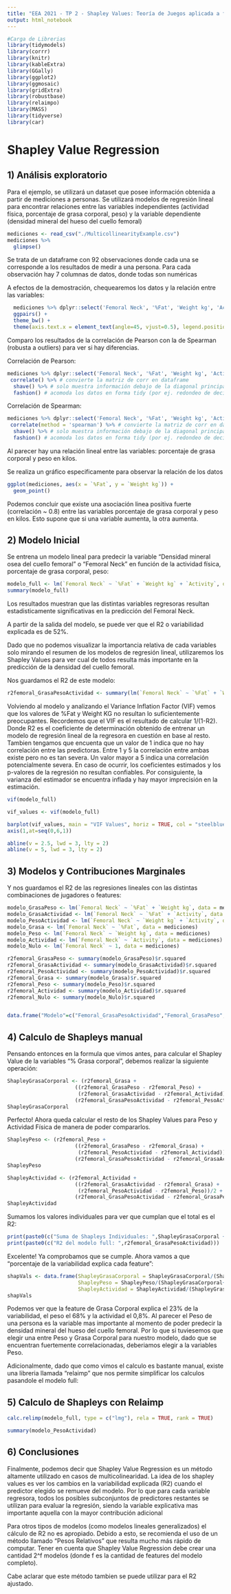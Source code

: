 ---
title: "EEA 2021 - TP 2 - Shapley Values: Teoría de Juegos aplicada a features"
output: html_notebook
---

```{r include = FALSE}
#Carga de Librerias
library(tidymodels)
library(corrr)
library(knitr)
library(kableExtra)
library(GGally)
library(ggplot2)
library(ggmosaic)
library(gridExtra)
library(robustbase)
library(relaimpo)
library(MASS)
library(tidyverse)
library(car)
```

# Shapley Value Regression

## 1) Análisis exploratorio

Para el ejemplo, se utilizará un dataset que posee información obtenida a partir de mediciones a personas. Se utilizará modelos de regresión lineal para encontrar relaciones entre las variables independientes (actividad física, porcentaje de grasa corporal, peso) y la variable dependiente (densidad mineral del hueso del cuello femoral)

```{r message=FALSE}
mediciones <- read_csv("./MulticollinearityExample.csv")
mediciones %>%
  glimpse()
```

Se trata de un dataframe con 92 observaciones donde cada una se corresponde a los resultados de medir a una persona. Para cada observación hay 7 columnas de datos, donde todas son numéricas

A efectos de la demostración, chequearemos los datos y la relación entre las variables:


```{r message=FALSE}
  mediciones %>% dplyr::select('Femoral Neck', '%Fat', 'Weight kg', 'Activity',) %>%
  ggpairs() + 
  theme_bw() +
  theme(axis.text.x = element_text(angle=45, vjust=0.5), legend.position = "bottom")
```

Comparo los resultados de la correlación de Pearson con la de Spearman (robusta a outliers) para ver si hay diferencias. 

Correlación de Pearson:

```{r}
mediciones %>% dplyr::select('Femoral Neck', '%Fat', 'Weight kg', 'Activity',) %>%
 correlate() %>% # convierte la matriz de corr en dataframe
  shave() %>% # solo muestra información debajo de la diagonal principal
  fashion() # acomoda los datos en forma tidy (por ej. redondeo de decimales)
```

Correlación de Spearman:

```{r}
mediciones %>% dplyr::select('Femoral Neck', '%Fat', 'Weight kg', 'Activity',) %>%
 correlate(method = 'spearman') %>% # convierte la matriz de corr en dataframe
  shave() %>% # solo muestra información debajo de la diagonal principal
  fashion() # acomoda los datos en forma tidy (por ej. redondeo de decimales)
```
 
 Al parecer hay una relación lineal entre las variables: porcentaje de grasa corporal y peso en kilos.
 
 Se realiza un gráfico especificamente para observar la relación de los datos
 
```{r}
ggplot(mediciones, aes(x = `%Fat`, y = `Weight kg`)) + 
  geom_point()
```

Podemos concluir que existe una asociación linea positiva fuerte (correlación ~ 0.8) entre las variables porcentaje de grasa corporal y peso en kilos. Esto supone que si una variable aumenta, la otra aumenta.

## 2) Modelo Inicial

Se entrena un modelo lineal para predecir la variable "Densidad mineral osea del cuello femoral" o "Femoral Neck" en función de la actividad física, porcentaje de grasa corporal, peso:

```{r}
modelo_full <- lm(`Femoral Neck` ~ `%Fat` + `Weight kg` + `Activity`, data = mediciones)
summary(modelo_full)
```

Los resultados muestran que las distintas variables regresoras resultan estadisticamente significativas en la predicción del Femoral Neck.

A partir de la salida del modelo, se puede ver que el R2 o variabilidad explicada es de 52%.

Dado que no podemos visualizar la importancia relativa de cada variables solo mirando el resumen de los modelos de regresión lineal, utilizaremos los Shapley Values para ver cual de todos resulta más importante en la predicción de la densidad del cuello femoral.

Nos guardamos el R2 de este modelo:

```{r}
r2femoral_GrasaPesoActividad <- summary(lm(`Femoral Neck` ~ `%Fat` + `Weight kg` + `Activity`, data = mediciones))$r.squared
```


Volviendo al modelo y analizando el Variance Inflation Factor (VIF) vemos que los valores de %Fat y Weight KG no resultan lo suficientemente preocupantes.
Recordemos que el VIF es el resultado de calcular 1/(1-R2). Donde R2 es el coeficiente de determinación obtenido de entrenar un modelo de regresión lineal de la regresora en cuestión en base al resto.
Tambien tengamos que encuenta que un valor de 1 indica que no hay correlación entre las predictoras.
Entre 1 y 5 la correlación entre ambas existe pero no es tan severa.
Un valor mayor a 5 indica una correlación potencialmente severa. En caso de ocurrir, los coeficientes estimados y los p-valores de la regresión no resultan confiables.
Por consiguiente, la varianza del estimador se encuentra inflada y hay mayor imprecisión en la estimación.

```{r}
vif(modelo_full)
```
```{r}
vif_values <- vif(modelo_full)

barplot(vif_values, main = "VIF Values", horiz = TRUE, col = "steelblue", axes=FALSE, xlim=c(0,6))
axis(1,at=seq(0,6,1))

abline(v = 2.5, lwd = 3, lty = 2)
abline(v = 5, lwd = 3, lty = 2)
```


## 3) Modelos y Contribuciones Marginales

Y nos guardamos el R2 de las regresiones lineales con las distintas combinaciones de jugadores o features:

```{r}
modelo_GrasaPeso <- lm(`Femoral Neck` ~ `%Fat` + `Weight kg`, data = mediciones)
modelo_GrasaActividad <- lm(`Femoral Neck` ~ `%Fat` + `Activity`, data = mediciones)
modelo_PesoActividad <- lm(`Femoral Neck` ~ `Weight kg` + `Activity`, data = mediciones)
modelo_Grasa <- lm(`Femoral Neck` ~ `%Fat`, data = mediciones)
modelo_Peso <- lm(`Femoral Neck` ~ `Weight kg`, data = mediciones)
modelo_Actividad <- lm(`Femoral Neck` ~ `Activity`, data = mediciones)
modelo_Nulo <- lm(`Femoral Neck` ~ 1, data = mediciones)

r2femoral_GrasaPeso <- summary(modelo_GrasaPeso)$r.squared
r2femoral_GrasaActividad <- summary(modelo_GrasaActividad)$r.squared
r2femoral_PesoActividad <- summary(modelo_PesoActividad)$r.squared
r2femoral_Grasa <- summary(modelo_Grasa)$r.squared
r2femoral_Peso <- summary(modelo_Peso)$r.squared
r2femoral_Actividad <- summary(modelo_Actividad)$r.squared
r2femoral_Nulo <- summary(modelo_Nulo)$r.squared


data.frame("Modelo"=c("Femoral_GrasaPesoActividad","Femoral_GrasaPeso","Femoral_GrasaActividad","Femoral_PesoActividad","Femoral_Grasa","Femoral_Peso","Femoral_Actividad","Femoral_Nulo"), "R2"=c(r2femoral_GrasaPesoActividad,r2femoral_GrasaPeso,r2femoral_GrasaActividad,r2femoral_PesoActividad,r2femoral_Grasa,r2femoral_Peso,r2femoral_Actividad,r2femoral_Nulo))
```

## 4) Calculo de Shapleys manual

Pensando entonces en la formula que vimos antes, para calcular el Shapley Value de la variables "% Grasa corporal", debemos realizar la siguiente operación:

```{r}
ShapleyGrasaCorporal <- (r2femoral_Grasa + 
                      ((r2femoral_GrasaPeso - r2femoral_Peso) + 
                       (r2femoral_GrasaActividad - r2femoral_Actividad))/2 +
                      (r2femoral_GrasaPesoActividad - r2femoral_PesoActividad))/3
ShapleyGrasaCorporal
```

Perfecto! Ahora queda calcular el resto de los Shapley Values para Peso y Actividad Física de manera de poder compararlos.

```{r}
ShapleyPeso <- (r2femoral_Peso + 
                      ((r2femoral_GrasaPeso - r2femoral_Grasa) + 
                       (r2femoral_PesoActividad - r2femoral_Actividad))/2 +
                      (r2femoral_GrasaPesoActividad - r2femoral_GrasaActividad))/3
ShapleyPeso
```

```{r}
ShapleyActividad <- (r2femoral_Actividad + 
                      ((r2femoral_GrasaActividad - r2femoral_Grasa) + 
                       (r2femoral_PesoActividad - r2femoral_Peso))/2 +
                      (r2femoral_GrasaPesoActividad - r2femoral_GrasaPeso))/3
ShapleyActividad
```

Sumamos los valores individuales para ver que cumplan que el total es el R2:

```{r}
print(paste0(c("Suma de Shapleys Individuales: ",ShapleyGrasaCorporal + ShapleyPeso + ShapleyActividad)))
print(paste0(c("R2 del modelo full: ",r2femoral_GrasaPesoActividad)))
```
Excelente! Ya comprobamos que se cumple. Ahora vamos a que "porcentaje de la variabilidad explica cada feature":
```{r}
shapVals <- data.frame(ShapleyGrasaCorporal = ShapleyGrasaCorporal/(ShapleyGrasaCorporal+ShapleyPeso+ShapleyActividad), 
                       ShapleyPeso = ShapleyPeso/(ShapleyGrasaCorporal+ShapleyPeso+ShapleyActividad),
                       ShapleyActividad = ShapleyActividad/(ShapleyGrasaCorporal+ShapleyPeso+ShapleyActividad))
shapVals
```

Podemos ver que la feature de Grasa Corporal explica el 23% de la variabilidad, el peso el 68% y la actividad el 0,8%. Al parecer el Peso de una persona es la variable mas importante al momento de poder predecir la  densidad mineral del hueso del cuello femoral. Por lo que si tuviesemos que elegir una entre Peso y Grasa Corporal para nuestro modelo, dado que se encuentran fuertemente correlacionadas, deberiamos elegir a la variables Peso.

Adicionalmente, dado que como vimos el calculo es bastante manual, existe una libreria llamada "relaimp" que nos permite simplificar los calculos pasandole el modelo full:

## 5) Calculo de Shapleys con Relaimp

```{r}
calc.relimp(modelo_full, type = c("lmg"), rela = TRUE, rank = TRUE)
```
```{r}
summary(modelo_PesoActividad)
```

## 6) Conclusiones

Finalmente, podemos decir que Shapley Value Regression es un método altamente utilizado en casos de multicolinearidad. La idea de los shapley values es ver los cambios en la variabilidad explicada (R2) cuando el predictor elegido se remueve del modelo. Por lo que para cada variable regresora, todos los posibles subconjuntos de predictores restantes se utilizan para evaluar la regresión, siendo la variable explicativa mas importante aquella con la mayor contribución adicional

Para otros tipos de modelos (como modelos lineales generalizados) el cálculo de R2 no es apropiado. Debido a esto, se recomienda el uso de un método llamado "Pesos Relativos" que resulta mucho más rápido de computar. Tener en cuenta que Shapley Value Regression debe crear una cantidad 2^f modelos (donde f es la cantidad de features del modelo completo).

Cabe aclarar que este método tambien se puede utilizar para el R2 ajustado.
